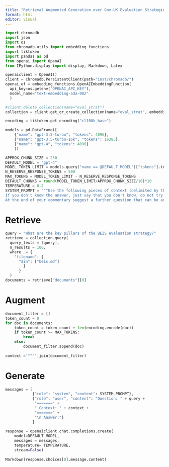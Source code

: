 ```yaml
---
title: "Retrieval Augmented Generation over Gov-UK Evaluation Strategies"
format: html
editor: visual
---
```


```python
import chromadb
import json 
import os
from chromadb.utils import embedding_functions
import tiktoken
import pandas as pd
from openai import OpenAI
from IPython.display import display, Markdown, Latex

openaiclient = OpenAI()
client = chromadb.PersistentClient(path="inst/chromadb/")
openai_ef = embedding_functions.OpenAIEmbeddingFunction(
  api_key=os.getenv("OPENAI_API_KEY"),
  model_name="text-embedding-ada-002"
  )

#client.delete_collection(name="eval_strat")
collection = client.get_or_create_collection(name="eval_strat", embedding_function=openai_ef)

encoding = tiktoken.get_encoding("cl100k_base")

models = pd.DataFrame([
    {"name": "gpt-3.5-turbo", "tokens": 4096},
    {"name": "gpt-3.5-turbo-16k", "tokens": 16385},
    {"name": "gpt-4", "tokens": 4096}
    ])

APPROX_CHUNK_SIZE = 250
DEFAULT_MODEL = "gpt-4"
MODEL_TOKEN_LIMIT = models.query("name == @DEFAULT_MODEL")["tokens"].tolist()[0]
N_RESERVE_RESPONSE_TOKENS = 500
MAX_TOKENS = MODEL_TOKEN_LIMIT - N_RESERVE_RESPONSE_TOKENS
DEFAULT_CHUNKS = round(MODEL_TOKEN_LIMIT/APPROX_CHUNK_SIZE/10)*10
TEMPERATURE = 0.2
SYSTEM_PROMPT = """Use the following pieces of context (delimited by three quotes) to answer the question at the end. 
If you don't know the answer, just say that you don't know, do not try to make up an answer. 
At the end of your commentary suggest a further question that can be answered by the paragraphs provided."""
```

# Retrieve

```python
query = "What are the key pillars of the BEIS evaluation strategy?"
retrieve = collection.query(
  query_texts = [query], 
  n_results = 100,
  where  = {
    "filename": {
      "$in": ["beis.md"]
        }
      } 
  )
documents = retrieve["documents"][0]
```

# Augment

```python
document_filter = []
token_count = 0
for doc in documents:
    token_count = token_count + len(encoding.encode(doc))
    if token_count >= MAX_TOKENS:
        break
    else:
        document_filter.append(doc)
        
context ='"""'.join(document_filter)
```

# Generate

```python
messages = [
            {"role": "system", "content": SYSTEM_PROMPT},
            {"role": "user", "content": "Question: " + query + 
             "=======" + 
             " Context: " + context + 
             "=======" +
             "\n Answer:"}
            ]
        
response = openaiclient.chat.completions.create(
    model=DEFAULT_MODEL,
    messages = messages,
    temperature= TEMPERATURE,
    stream=False)
    
Markdown(response.choices[0].message.content)

```
